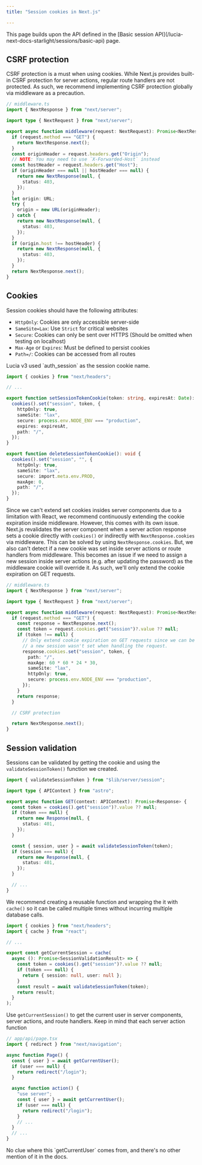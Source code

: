 ```yaml
---
title: "Session cookies in Next.js"

---
```



<Aside>This page builds upon the API defined in the [Basic session API](/lucia-next-docs-starlight/sessions/basic-api) page.</Aside>

## CSRF protection

CSRF protection is a must when using cookies. While Next.js provides built-in CSRF protection for server actions, regular route handlers are not protected. As such, we recommend implementing CSRF protection globally via middleware as a precaution.

```ts
// middleware.ts
import { NextResponse } from "next/server";

import type { NextRequest } from "next/server";

export async function middleware(request: NextRequest): Promise<NextResponse> {
  if (request.method === "GET") {
    return NextResponse.next();
  }
  const originHeader = request.headers.get("Origin");
  // NOTE: You may need to use `X-Forwarded-Host` instead
  const hostHeader = request.headers.get("Host");
  if (originHeader === null || hostHeader === null) {
    return new NextResponse(null, {
      status: 403,
    });
  }
  let origin: URL;
  try {
    origin = new URL(originHeader);
  } catch {
    return new NextResponse(null, {
      status: 403,
    });
  }
  if (origin.host !== hostHeader) {
    return new NextResponse(null, {
      status: 403,
    });
  }
  return NextResponse.next();
}
```

## Cookies

Session cookies should have the following attributes:

- `HttpOnly`: Cookies are only accessible server-side
- `SameSite=Lax`: Use `Strict` for critical websites
- `Secure`: Cookies can only be sent over HTTPS (Should be omitted when testing on localhost)
- `Max-Age` or `Expires`: Must be defined to persist cookies
- `Path=/`: Cookies can be accessed from all routes

<Aside>Lucia v3 used `auth_session` as the session cookie name.</Aside>

```ts
import { cookies } from "next/headers";

// ...

export function setSessionTokenCookie(token: string, expiresAt: Date): void {
  cookies().set("session", token, {
    httpOnly: true,
    sameSite: "lax",
    secure: process.env.NODE_ENV === "production",
    expires: expiresAt,
    path: "/",
  });
}

export function deleteSessionTokenCookie(): void {
  cookies().set("session", "", {
    httpOnly: true,
    sameSite: "lax",
    secure: import.meta.env.PROD,
    maxAge: 0,
    path: "/",
  });
}
```

Since we can't extend set cookies insides server components due to a limitation with React, we recommend continuously extending the cookie expiration inside middleware. However, this comes with its own issue. Next.js revalidates the server component when a server action response sets a cookie directly with `cookies()` or indirectly with `NextResponse.cookies` via middleware. This can be solved by using `NextResponse.cookies`. But, we also can't detect if a new cookie was set inside server actions or route handlers from middleware. This becomes an issue if we need to assign a new session inside server actions (e.g. after updating the password) as the middleware cookie will override it. As such, we'll only extend the cookie expiration on GET requests.

```ts
// middleware.ts
import { NextResponse } from "next/server";

import type { NextRequest } from "next/server";

export async function middleware(request: NextRequest): Promise<NextResponse> {
  if (request.method === "GET") {
    const response = NextResponse.next();
    const token = request.cookies.get("session")?.value ?? null;
    if (token !== null) {
      // Only extend cookie expiration on GET requests since we can be sure
      // a new session wasn't set when handling the request.
      response.cookies.set("session", token, {
        path: "/",
        maxAge: 60 * 60 * 24 * 30,
        sameSite: "lax",
        httpOnly: true,
        secure: process.env.NODE_ENV === "production",
      });
    }
    return response;
  }

  // CSRF protection

  return NextResponse.next();
}
```

## Session validation

Sessions can be validated by getting the cookie and using the `validateSessionToken()` function we created.

```ts
import { validateSessionToken } from "$lib/server/session";

import type { APIContext } from "astro";

export async function GET(context: APIContext): Promise<Response> {
  const token = cookies().get("session")?.value ?? null;
  if (token === null) {
    return new Response(null, {
      status: 401,
    });
  }

  const { session, user } = await validateSessionToken(token);
  if (session === null) {
    return new Response(null, {
      status: 401,
    });
  }

  // ...
}
```

We recommend creating a reusable function and wrapping the it with `cache()` so it can be called multiple times without incurring multiple database calls.

```ts
import { cookies } from "next/headers";
import { cache } from "react";

// ...

export const getCurrentSession = cache(
  async (): Promise<SessionValidationResult> => {
    const token = cookies().get("session")?.value ?? null;
    if (token === null) {
      return { session: null, user: null };
    }
    const result = await validateSessionToken(token);
    return result;
  }
);
```

Use `getCurrentSession()` to get the current user in server components, server actions, and route handlers. Keep in mind that each server action function

```ts
// app/api/page.tsx
import { redirect } from "next/navigation";

async function Page() {
  const { user } = await getCurrentUser();
  if (user === null) {
    return redirect("/login");
  }

  async function action() {
    "use server";
    const { user } = await getCurrentUser();
    if (user === null) {
      return redirect("/login");
    }
    // ...
  }
  // ...
}
```

<Aside title="Note from author">No clue where this `getCurrentUser` comes from, and there's no other mention of it in the docs.</Aside>